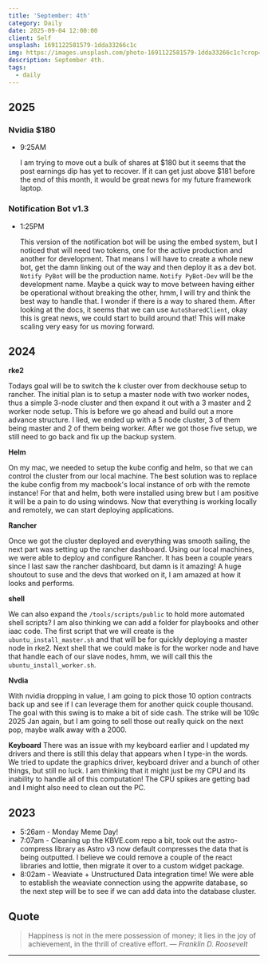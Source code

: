 ```yaml
---
title: 'September: 4th'
category: Daily
date: 2025-09-04 12:00:00
client: Self
unsplash: 1691122581579-1dda33266c1c
img: https://images.unsplash.com/photo-1691122581579-1dda33266c1c?crop=entropy&cs=srgb&fm=jpg&ixid=MnwzNjM5Nzd8MHwxfHJhbmRvbXx8fHx8fHx8fDE2ODE3NDg2ODY&ixlib=rb-4.0.3&q=85
description: September 4th. 
tags:
  - daily
---
```



## 2025

### Nvidia $180

-   9:25AM

    I am trying to move out a bulk of shares at $180 but it seems that the post earnings dip has yet to recover.
    If it can get just above $181 before the end of this month, it would be great news for my future framework laptop.

### Notification Bot v1.3

-   1:25PM

    This version of the notification bot will be using the embed system, but I noticed that will need two tokens, one for the active production and another for development.
    That means I will have to create a whole new bot, get the damn linking out of the way and then deploy it as a dev bot.
    `Notify PyBot` will be the production name.
    `Notify PyBot-Dev` will be the development name.
    Maybe a quick way to move between having either be operational without breaking the other, hmm, I will try and think the best way to handle that.
    I wonder if there is a way to shared them. 
    After looking at the docs, it seems that we can use `AutoSharedClient`, okay this is great news, we could start to build around that!
    This will make scaling very easy for us moving forward.
  

## 2024

**rke2**

Todays goal will be to switch the k cluster over from deckhouse setup to rancher.
The initial plan is to setup a master node with two worker nodes, thus a simple 3-node cluster and then expand it out with a 3 master and 2 worker node setup.
This is before we go ahead and build out a more advance structure.
I lied, we ended up with a 5 node cluster, 3 of them being master and 2 of them being worker.
After we got those five setup, we still need to go back and fix up the backup system.

**Helm** 

On my mac, we needed to setup the kube config and helm, so that we can control the cluster from our local machine.
The best solution was to replace the kube config from my macbook's local instance of orb with the remote instance!
For that and helm, both were installed using brew but I am positive it will be a pain to do using windows.
Now that everything is working locally and remotely, we can start deploying applications.


**Rancher**

Once we got the cluster deployed and everything was smooth sailing, the next part was setting up the rancher dashboard.
Using our local machines, we were able to deploy and configure Rancher.
It has been a couple years since I last saw the rancher dashboard, but damn is it amazing!
A huge shoutout to suse and the devs that worked on it, I am amazed at how it looks and performs.

**shell**

We can also expand the `/tools/scripts/public` to hold more automated shell scripts?
I am also thinking we can add a folder for playbooks and other iaac code.
The first script that we will create is the `ubuntu_install_master.sh` and that will be for quickly deploying a master node in rke2.
Next shell that we could make is for the worker node and have that handle each of our slave nodes, hmm, we will call this the `ubuntu_install_worker.sh`.

**Nvdia**

With nvidia dropping in value, I am going to pick those 10 option contracts back up and see if I can leverage them for another quick couple thousand.
The goal with this swing is to make a bit of side cash.
The strike will be 109c 2025 Jan again, but I am going to sell those out really quick on the next pop, maybe walk away with a 2000.

**Keyboard**
There was an issue with my keyboard earlier and I updated my drivers and there is still this delay that appears when I type-in the words.
We tried to update the graphics driver, keyboard driver and a bunch of other things, but still no luck.
I am thinking that it might just be my CPU and its inability to handle all of this computation!
The CPU spikes are getting bad and I might also need to clean out the PC.


## 2023
- 5:26am - Monday Meme Day!
- 7:07am - Cleaning up the KBVE.com repo a bit, took out the astro-compress library as Astro v3 now default compresses the data that is being outputted. I believe we could remove a couple of the react libraries and lottie, then migrate it over to a custom widget package.
- 8:02am - Weaviate + Unstructured Data integration time! We were able to establish the weaviate connection using the appwrite database, so the next step will be to see if we can add data into the database cluster. 

## Quote

> Happiness is not in the mere possession of money; it lies in the joy of achievement, in the thrill of creative effort.
> — <cite>Franklin D. Roosevelt</cite>

---
